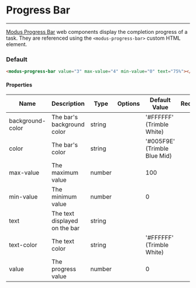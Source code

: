 # Progress Bar
---

[Modus Progress Bar](https://modus.trimble.com/elements/progress-bars/) web components display the completion progress of a task. They are referenced using the `<modus-progress-bar>` custom HTML element.
### Default
<div>
  <modus-progress-bar value="3" max-value="4" min-value="0" text="75%"></modus-progress-bar>
</div>

```html
<modus-progress-bar value="3" max-value="4" min-value="0" text="75%"></modus-progress-bar>
```

<section>
  <h4>Properties</h4>
  <table>
    <thead>
    <tr>
      <th>Name</th>
      <th>Description</th>
      <th>Type</th>
      <th>Options</th>
      <th>Default Value</th>
      <th>Required</th>
    </tr>
    </thead>
    <tbody>
    <tr>
      <td>background-color</td>
      <td>The bar's background color</td>
      <td>string</td>
      <td></td>
      <td>'#FFFFFF' (Trimble White)</td>
      <td></td>
    </tr>
    <tr>
      <td>color</td>
      <td>The bar's color</td>
      <td>string</td>
      <td></td>
      <td>'#005F9E' (Trimble Blue Mid)</td>
      <td></td>
    </tr>
    <tr>
      <td>max-value</td>
      <td>The maximum value</td>
      <td>number</td>
      <td></td>
      <td>100</td>
      <td></td>
    </tr>
    <tr>
      <td>min-value</td>
      <td>The minimum value</td>
      <td>number</td>
      <td></td>
      <td>0</td>
      <td></td>
    </tr>
    <tr>
      <td>text</td>
      <td>The text displayed on the bar</td>
      <td>string</td>
      <td></td>
      <td></td>
      <td></td>
    </tr>
    <tr>
      <td>text-color</td>
      <td>The text color</td>
      <td>string</td>
      <td></td>
      <td>'#FFFFFF' (Trimble White)</td>
      <td></td>
    </tr>
    <tr>
      <td>value</td>
      <td>The progress value</td>
      <td>number</td>
      <td></td>
      <td>0</td>
      <td></td>
    </tr>
    </tbody>
  </table>
</section>

